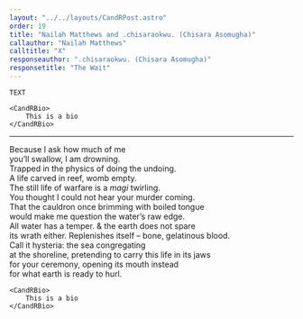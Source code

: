 ```yaml
---
layout: "../../layouts/CandRPost.astro"
order: 19
title: "Nailah Matthews and .chisaraokwu. (Chisara Asomugha)"
callauthor: "Nailah Matthews"
calltitle: "X"
responseauthor: ".chisaraokwu. (Chisara Asomugha)"
responsetitle: "The Wait"
---
```



<CandRItem id="call" title={frontmatter.calltitle} author={frontmatter.callauthor}>

	TEXT

	<CandRBio>
		This is a bio
	</CandRBio>

</CandRItem>

---

<CandRItem id="response" title={frontmatter.responsetitle} author={frontmatter.responseauthor}>


Because I ask how much of me <br />
you’ll swallow, I am drowning. <br />
Trapped in the physics of doing the undoing.<br />
A life carved in reef, womb empty.<br />
The still life of warfare is a *magi* twirling.<br />
You thought I could not hear your murder coming.<br />
That the cauldron once brimming with boiled tongue<br />
would make me question the water’s raw edge.<br />
All water has a temper. & the earth does not spare<br />
its wrath either. Replenishes itself –  bone, gelatinous blood. <br />
Call it hysteria: the sea congregating<br />
at the shoreline, pretending to carry this life in its jaws<br />
for your ceremony, opening its mouth instead <br />
for what earth is ready to hurl.



	<CandRBio>
		This is a bio
	</CandRBio>

</CandRItem>